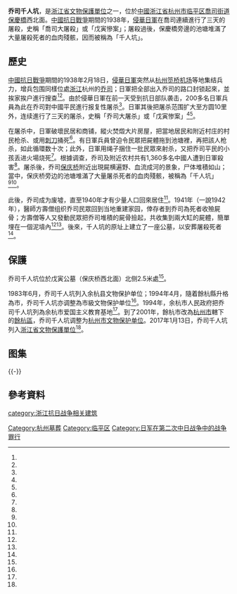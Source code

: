 {{文物保护单位
|级别 = 省级
|省名 = 浙江省
|名称 = 乔司千人坑
|图片 = [[File:Qiaosi_Mass_Grave_09_2017-02.jpg|260px]]<br><small>千人坑西南面，摄于2017年2月</small>
|所在 = [[杭州市|杭州市]][[临平区|临平区]][[乔司街道|乔司街道]][[保庆桥|保庆桥]]西北
|分类 = 近现代重要史迹及代表性建筑物
|时代 = 1938年
|编号 = 7-267
|登录 = 2017年1月13日
}}
'''乔司千人坑'''，是[[浙江省文物保護單位|浙江省文物保護單位]]之一，位於[[中國|中國]][[浙江省|浙江省]][[杭州市|杭州市]][[临平区|临平区]][[喬司街道|喬司街道]][[保慶橋|保慶橋]]西北面。[[中國抗日戰爭|中國抗日戰爭]]期間的1938年，[[侵華日軍|侵華日軍]]在喬司連續進行了三天的屠殺，史稱「喬司大屠殺」或「戊寅慘案」；屠殺過後，保慶橋旁邊的池塘堆滿了大量屠殺死者的血肉殘骸，因而被稱為「千人坑」。

== 歷史 ==
[[中國抗日戰爭|中國抗日戰爭]]期間的1938年2月18日，[[侵華日軍|侵華日軍]]突然从[[杭州|杭州]][[笕桥机场|笕桥机场]]等地集结兵力，增兵包围同樣位處[[浙江|浙江]]杭州的[[乔司|乔司]]；日軍把全部出入乔司的路口封锁起來，並挨家挨户進行搜查<ref name="杭州日报"/><ref name="浙江日报"/>。由於侵華日軍在前一天受到抗日部队袭击，200多名日軍兵員為此在乔司對中國平民進行报复性屠杀<ref name="浙江在线"/>。日軍其後把屠杀范围扩大至方圆10里外，连续進行了三天的屠杀，史稱「乔司大屠杀」或「戊寅惨案」<ref name="杭州日报"/><ref name="浙江日报"/>。

在屠杀中，日軍破壞民居和商铺，縱火焚燬大片房屋，把當地居民和附近村庄的村民枪杀、或用[[刺刀|刺刀]]捅死<ref name="浙江在线"/>。有日軍兵員曾迫令民眾把屍體拖到池塘裡，再把該人枪杀，如此循環数十次；此外，日軍用绳子捆住一批民眾來射杀，又把乔司平民的小孩丢进火場烧死<ref name="浙江在线"/>。根據调查，乔司及附近农村共有1,360多名中國人遭到日軍殺害<ref name="日本帝国主义在华暴行"/>。屠杀後，乔司[[保庆桥|保庆桥]]附近出現屍横遍野、血流成河的景象，尸体堆積如山；當中，保庆桥旁边的池塘堆滿了大量屠杀死者的血肉殘骸，被稱為「千人坑」<ref name="杭州日报"/><ref name="浙江日报"/>。

此後，乔司成为废墟，直至1940年才有少量人口回來居住<ref name="日本帝国主义在华暴行"/>。1941年（一說1942年），醫師方壽僧组织乔司民眾回到当地重建家园，倖存者到乔司為死者收殮屍骨；方壽僧等人又發動民眾把乔司堆積的屍骨撿起，共收集到兩大缸的屍體，簡單埋在一個泥墳內<ref name="杭州日报"/><ref name="浙江日报"/>。後來，千人坑的原址上建立了一座公墓，以安葬屠殺死者<ref name="杭州日报"/>。

== 保護 ==
乔司千人坑位於戊寅公墓（保庆桥西北面）北侧2.5米處<ref name="杭州市余杭区镇乡街道简志"/>。

1983年6月，乔司千人坑列入余杭县文物保护单位；1994年4月，隨着餘杭縣升格為市，乔司千人坑亦调整為市級文物保护单位<ref name="杭州市余杭区镇乡街道简志"/>。1994年，余杭市人民政府把乔司千人坑列為余杭市爱国主义教育基地<ref name="杭州市余杭区镇乡街道简志"/>。到了2001年，餘杭市改為[[杭州市|杭州市]]轄下的[[餘杭區|餘杭區]]，乔司千人坑调整为[[杭州市文物保护单位|杭州市文物保护单位]]。2017年1月13日，乔司千人坑列入[[浙江省文物保護單位|浙江省文物保護單位]]<ref name="第七批省级文物保护单位名单"/>。

==图集==
{{multiple image
| align  = left
| width = 240
| image1 = Qiaosi Mass Grave 01 2017-02.jpg
| caption1 = 平面
| image2 = Qiaosi Mass Grave 05 2017-02.jpg
| caption2 = 戊寅公墓与六角亭远景
| image3 = Qiaosi Mass Grave 07 2017-02.jpg
| caption3 = 戊寅公墓近景
| image4 = Qiaosi Mass Grave 13 2017-02.jpg
| caption4 = 保庆桥}}
{{-}}

== 參考資料 ==
{{reflist|2|refs=
<ref name="第七批省级文物保护单位名单">{{cite web |title=第七批省级文物保护单位名单 |url=http://www.zj.gov.cn/attach/-1/201701241032510251.pdf |publisher=浙江省人民政府 |accessdate=2017-02-08 |archiveurl=https://web.archive.org/web/20170208053845/http://www.zj.gov.cn/attach/-1/201701241032510251.pdf |archivedate=2017-02-08 |deadurl=no |date=2017-01-13 }}</ref>
<ref name="日本帝国主义在华暴行">{{cite book|author1=禹硕基 (編)|author2=杨玉芝|author3=邢安臣|title=日本帝国主义在华暴行|publisher=辽宁大学出版社|year=1989|pages=301|accessdate=2017-02-08}}</ref>
<ref name="杭州市余杭区镇乡街道简志">{{cite book|title=杭州市余杭区镇乡街道简志|publisher=方志出版社|year=2003|isbn=9787801229298|pages=46, 66}}</ref>
<ref name="杭州日报">{{cite news |author1=叶凤 |author2=杜三悦 |title=乔司老人们为故土寻找下一任“讲师” |url=http://hzdaily.hangzhou.com.cn/hzrb/html/2015-03/10/content_1912529.htm |accessdate=2017-02-08 |agency=杭州日报 |date=2015-03-10 |archiveurl=https://archive.is/20170208053045/http://hzdaily.hangzhou.com.cn/hzrb/html/2015-03/10/content_1912529.htm |archivedate=2017-02-08 |deadurl=no }}</ref>
<ref name="浙江日报">{{cite news |author1=吴皓 (编) |title=1938年乔司惨案：“千人坑”控诉血泪史 |url=http://www.people.com.cn/GB/198221/198305/198865/12608730.html |accessdate=2017-02-08 |agency=浙江日报 |date=2010-09-01 |archiveurl=https://archive.is/20170208053208/http://www.people.com.cn/GB/198221/198305/198865/12608730.html |archivedate=2017-02-08 |deadurl=no }}</ref>
<ref name="浙江在线">{{cite news |author1=阮蓓茜 |author2=李灵 |author3=陈道亮 |title=寻访杭州乔司戊寅惨案遗址:日军曾烧杀三天三夜 |url=http://www.chinanews.com/cul/2015/08-24/7484572.shtml |accessdate=2017-02-08 |agency=浙江日报 |date=2015-08-24 |archiveurl=https://archive.is/20170208053453/http://www.chinanews.com/cul/2015/08-24/7484572.shtml |archivedate=2017-02-08 |deadurl=no }}</ref>
}}
{{DEFAULTSORT:Q乔}}
{{commons category|Qiaosi Mass Grave}}

{{杭州市境内的浙江省文物保护单位}}
[[category:浙江抗日战争相关建筑|category:浙江抗日战争相关建筑]]
[[Category:杭州墓葬|Category:杭州墓葬]]
[[Category:临平区|Category:临平区]]
[[Category:日军在第二次中日战争中的战争罪行|Category:日军在第二次中日战争中的战争罪行]]